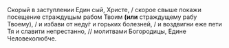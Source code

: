 Скорый в заступлении Един сый, Христе, / скорое свыше покажи посещение страждущым рабом Твоим **(или** страждущему рабу Твоему<R>)</R>, / и избави от неду́г и горьких болезней, / и воздвигни еже пети Тя и славити непрестанно, // молитвами Богородицы, Едине Человеколюбче.

